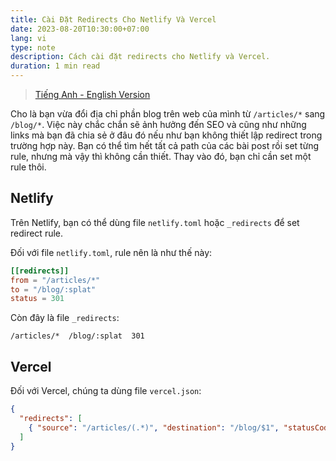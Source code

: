 ```yaml
---
title: Cài Đặt Redirects Cho Netlify Và Vercel
date: 2023-08-20T10:30:00+07:00
lang: vi
type: note
description: Cách cài đặt redirects cho Netlify và Vercel.
duration: 1 min read
---
```


> [Tiếng Anh - English Version](/posts/notes/set-up-redirect-netlify-vercel)

Cho là bạn vừa đổi địa chỉ phần blog trên web của mình từ `/articles/*` sang `/blog/*`. Việc này chắc chắn sẽ ảnh hưởng đến SEO và cũng như những links mà bạn đã chia sẻ ở đâu đó nếu như bạn không thiết lập redirect trong trường hợp này. Bạn có thể tìm hết tất cả path của các bài post rồi set từng rule, nhưng mà vậy thì không cần thiết. Thay vào đó, bạn chỉ cần set một rule thôi.

## Netlify

Trên Netlify, bạn có thể dùng file `netlify.toml` hoặc `_redirects` để set redirect rule.

Đối với file `netlify.toml`, rule nên là như thế này:

```toml
[[redirects]]
from = "/articles/*"
to = "/blog/:splat"
status = 301
```

Còn đây là file `_redirects`:

```
/articles/*  /blog/:splat  301
```

## Vercel

Đối với Vercel, chúng ta dùng file `vercel.json`:

```json
{
  "redirects": [
    { "source": "/articles/(.*)", "destination": "/blog/$1", "statusCode": 301 }
  ]
}
```
